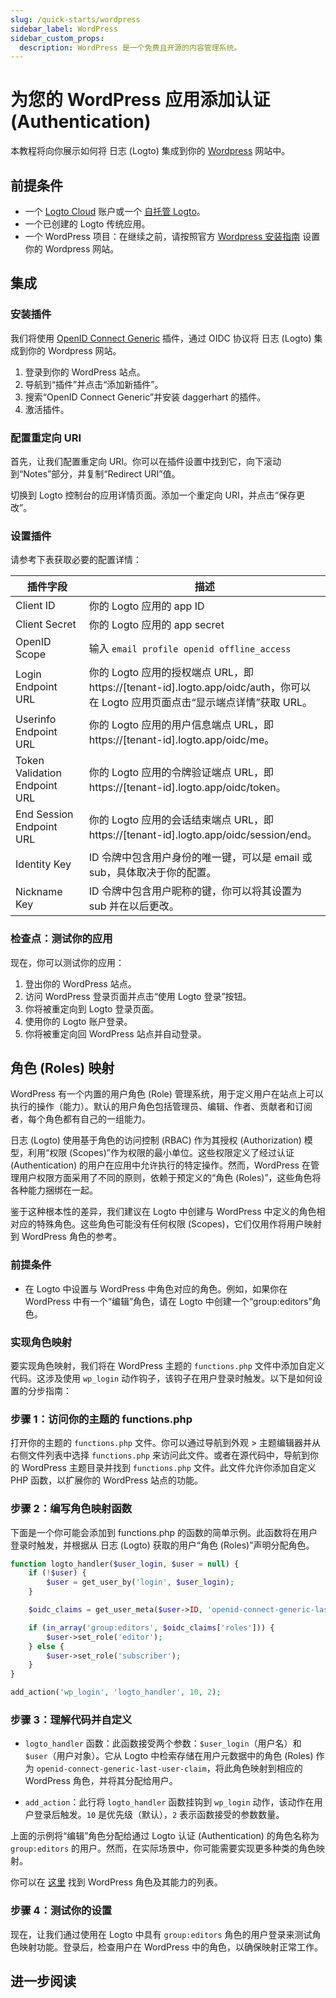 ```yaml
---
slug: /quick-starts/wordpress
sidebar_label: WordPress
sidebar_custom_props:
  description: WordPress 是一个免费且开源的内容管理系统。
---
```



# 为您的 WordPress 应用添加认证 (Authentication)

本教程将向你展示如何将 日志 (Logto) 集成到你的 [Wordpress](https://wordpress.org) 网站中。

## 前提条件

- 一个 [Logto Cloud](https://cloud.logto.io) 账户或一个 [自托管 Logto](/introduction/set-up-logto-oss)。
- 一个已创建的 Logto 传统应用。
- 一个 WordPress 项目：在继续之前，请按照官方 [Wordpress 安装指南](https://wordpress.org/support/article/how-to-install-wordpress/) 设置你的 Wordpress 网站。

## 集成

### 安装插件

我们将使用 [OpenID Connect Generic](https://wordpress.org/plugins/generic-openid-connect/) 插件，通过 OIDC 协议将 日志 (Logto) 集成到你的 Wordpress 网站。

1. 登录到你的 WordPress 站点。
2. 导航到“插件”并点击“添加新插件”。
3. 搜索“OpenID Connect Generic”并安装 daggerhart 的插件。
4. 激活插件。

### 配置重定向 URI

首先，让我们配置重定向 URI。你可以在插件设置中找到它，向下滚动到“Notes”部分，并复制“Redirect URI”值。

切换到 Logto 控制台的应用详情页面。添加一个重定向 URI，并点击“保存更改”。

### 设置插件

请参考下表获取必要的配置详情：

| 插件字段                      | 描述                                                                                                                           |
| ----------------------------- | ------------------------------------------------------------------------------------------------------------------------------ |
| Client ID                     | 你的 Logto 应用的 app ID                                                                                                       |
| Client Secret                 | 你的 Logto 应用的 app secret                                                                                                   |
| OpenID Scope                  | 输入 `email profile openid offline_access`                                                                                     |
| Login Endpoint URL            | 你的 Logto 应用的授权端点 URL，即 https://[tenant-id].logto.app/oidc/auth，你可以在 Logto 应用页面点击“显示端点详情”获取 URL。 |
| Userinfo Endpoint URL         | 你的 Logto 应用的用户信息端点 URL，即 https://[tenant-id].logto.app/oidc/me。                                                  |
| Token Validation Endpoint URL | 你的 Logto 应用的令牌验证端点 URL，即 https://[tenant-id].logto.app/oidc/token。                                               |
| End Session Endpoint URL      | 你的 Logto 应用的会话结束端点 URL，即 https://[tenant-id].logto.app/oidc/session/end。                                         |
| Identity Key                  | ID 令牌中包含用户身份的唯一键，可以是 email 或 sub，具体取决于你的配置。                                                       |
| Nickname Key                  | ID 令牌中包含用户昵称的键，你可以将其设置为 sub 并在以后更改。                                                                 |

### 检查点：测试你的应用

现在，你可以测试你的应用：

1. 登出你的 WordPress 站点。
2. 访问 WordPress 登录页面并点击“使用 Logto 登录”按钮。
3. 你将被重定向到 Logto 登录页面。
4. 使用你的 Logto 账户登录。
5. 你将被重定向回 WordPress 站点并自动登录。

## 角色 (Roles) 映射

WordPress 有一个内置的用户角色 (Role) 管理系统，用于定义用户在站点上可以执行的操作（能力）。默认的用户角色包括管理员、编辑、作者、贡献者和订阅者，每个角色都有自己的一组能力。

日志 (Logto) 使用基于角色的访问控制 (RBAC) 作为其授权 (Authorization) 模型，利用“权限 (Scopes)”作为权限的最小单位。这些权限定义了经过认证 (Authentication) 的用户在应用中允许执行的特定操作。然而，WordPress 在管理用户权限方面采用了不同的原则，依赖于预定义的“角色 (Roles)”，这些角色将各种能力捆绑在一起。

鉴于这种根本性的差异，我们建议在 Logto 中创建与 WordPress 中定义的角色相对应的特殊角色。这些角色可能没有任何权限 (Scopes)，它们仅用作将用户映射到 WordPress 角色的参考。

### 前提条件

- 在 Logto 中设置与 WordPress 中角色对应的角色。例如，如果你在 WordPress 中有一个“编辑”角色，请在 Logto 中创建一个“group:editors”角色。

### 实现角色映射

要实现角色映射，我们将在 WordPress 主题的 `functions.php` 文件中添加自定义代码。这涉及使用 `wp_login` 动作钩子，该钩子在用户登录时触发。以下是如何设置的分步指南：

### 步骤 1：访问你的主题的 functions.php

打开你的主题的 `functions.php` 文件。你可以通过导航到外观 > 主题编辑器并从右侧文件列表中选择 `functions.php` 来访问此文件。或者在源代码中，导航到你的 WordPress 主题目录并找到 `functions.php` 文件。此文件允许你添加自定义 PHP 函数，以扩展你的 WordPress 站点的功能。

### 步骤 2：编写角色映射函数

下面是一个你可能会添加到 functions.php 的函数的简单示例。此函数将在用户登录时触发，并根据从 日志 (Logto) 获取的用户“角色 (Roles)”声明分配角色。

```php
function logto_handler($user_login, $user = null) {
	if (!$user) {
		$user = get_user_by('login', $user_login);
	}

	$oidc_claims = get_user_meta($user->ID, 'openid-connect-generic-last-user-claim', true);

	if (in_array('group:editors', $oidc_claims['roles'])) {
		$user->set_role('editor');
	} else {
		$user->set_role('subscriber');
	}
}

add_action('wp_login', 'logto_handler', 10, 2);
```

### 步骤 3：理解代码并自定义

- `logto_handler` 函数：此函数接受两个参数：`$user_login`（用户名）和 `$user`（用户对象）。它从 Logto 中检索存储在用户元数据中的角色 (Roles) 作为 `openid-connect-generic-last-user-claim`，将此角色映射到相应的 WordPress 角色，并将其分配给用户。

- `add_action`：此行将 `logto_handler` 函数挂钩到 `wp_login` 动作，该动作在用户登录后触发。`10` 是优先级（默认），`2` 表示函数接受的参数数量。

上面的示例将“编辑”角色分配给通过 Logto 认证 (Authentication) 的角色名称为 `group:editors` 的用户。然而，在实际场景中，你可能需要实现更多种类的角色映射。

你可以在 [这里](https://wordpress.org/support/article/roles-and-capabilities/) 找到 WordPress 角色及其能力的列表。

### 步骤 4：测试你的设置

现在，让我们通过使用在 Logto 中具有 `group:editors` 角色的用户登录来测试角色映射功能。登录后，检查用户在 WordPress 中的角色，以确保映射正常工作。

## 进一步阅读

<FurtherReadings />
